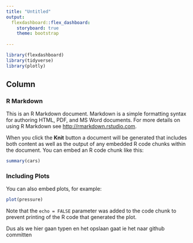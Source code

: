 ```yaml
---
title: "Untitled"
output: 
  flexdashboard::flex_dashboard:
    storyboard: true
    theme: bootstrap
    
---
```


```r
library(flexdashboard)
library(tidyverse)
library(plotly)
```

Column {data-width=650}
-----------------------------------------------------------------------

### R Markdown

This is an R Markdown document. Markdown is a simple formatting syntax for authoring HTML, PDF, and MS Word documents. For more details on using R Markdown see <http://rmarkdown.rstudio.com>.

When you click the **Knit** button a document will be generated that includes both content as well as the output of any embedded R code chunks within the document. You can embed an R code chunk like this:

```r
summary(cars)
```

### Including Plots

You can also embed plots, for example:

```r
plot(pressure)
```

Note that the `echo = FALSE` parameter was added to the code chunk to prevent printing of the R code that generated the plot.














Dus als we hier gaan typen en het opslaan gaat ie het naar github committen















